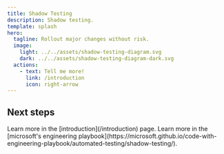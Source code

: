```yaml
---
title: Shadow Testing
description: Shadow testing.
template: splash
hero:
  tagline: Rollout major changes without risk.
  image:
    light: ../../assets/shadow-testing-diagram.svg
    dark: ../../assets/shadow-testing-diagram-dark.svg
  actions:
    - text: Tell me more!
      link: /introduction
      icon: right-arrow
---
```



## Next steps

<CardGrid stagger> 
	<Card title="What is it?" icon="open-book">
		Learn more in the [introduction](/introduction) page.
	</Card>
	<Card title="References" icon="magnifier">
		Learn more in the [microsoft's engineering playbook](https://microsoft.github.io/code-with-engineering-playbook/automated-testing/shadow-testing/).
	</Card>
</CardGrid>
